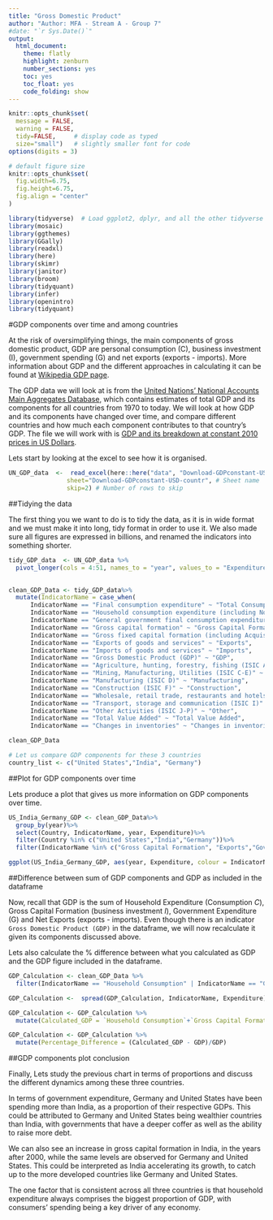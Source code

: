 ```yaml
---
title: "Gross Domestic Product"
author: "Author: MFA - Stream A - Group 7"
#date: "`r Sys.Date()`"
output:
  html_document:
    theme: flatly
    highlight: zenburn
    number_sections: yes
    toc: yes
    toc_float: yes
    code_folding: show
---
```


```r
knitr::opts_chunk$set(
  message = FALSE, 
  warning = FALSE, 
  tidy=FALSE,     # display code as typed
  size="small")   # slightly smaller font for code
options(digits = 3)

# default figure size
knitr::opts_chunk$set(
  fig.width=6.75, 
  fig.height=6.75,
  fig.align = "center"
)
```

```r
library(tidyverse)  # Load ggplot2, dplyr, and all the other tidyverse packages
library(mosaic)
library(ggthemes)
library(GGally)
library(readxl)
library(here)
library(skimr)
library(janitor)
library(broom)
library(tidyquant)
library(infer)
library(openintro)
library(tidyquant)
```

#GDP components over time and among countries

At the risk of oversimplifying things, the main components of gross domestic product, GDP are personal consumption (C), business investment (I), government spending (G) and net exports (exports - imports). More information about GDP and the different approaches in calculating it can be found at [Wikipedia GDP page](https://en.wikipedia.org/wiki/Gross_domestic_product).

The GDP data we will look at is from the [United Nations' National Accounts Main Aggregates Database](https://unstats.un.org/unsd/snaama/Downloads), which contains estimates of total GDP and its components for all countries from 1970 to today. We will look at how GDP and its components have changed over time, and compare different countries and how much each component contributes to that country's GDP. The file we will work with is [GDP and its breakdown at constant 2010 prices in US Dollars](http://unstats.un.org/unsd/amaapi/api/file/6).

Lets start by looking at the excel to see how it is organised.

```r
UN_GDP_data  <-  read_excel(here::here("data", "Download-GDPconstant-USD-countries.xls"), # Excel filename
                sheet="Download-GDPconstant-USD-countr", # Sheet name
                skip=2) # Number of rows to skip
```

##Tidying the data

The first thing you we want to do is to tidy the data, as it is in wide format and we must make it into long, tidy format in order to use it. We also made sure all figures are expressed in billions, and renamed the indicators into something shorter.

```r

tidy_GDP_data  <- UN_GDP_data %>%
  pivot_longer(cols = 4:51, names_to = "year", values_to = "Expenditure") %>%mutate(Expenditure = Expenditure/(10^9))
  

clean_GDP_Data <- tidy_GDP_data%>%
  mutate(IndicatorName = case_when(
      IndicatorName == "Final consumption expenditure" ~ "Total Consumption", 
      IndicatorName == "Household consumption expenditure (including Non-profit institutions serving households)" ~ "Household Consumption", 
      IndicatorName == "General government final consumption expenditure" ~ "Gov Consumption", 
      IndicatorName == "Gross capital formation" ~ "Gross Capital Formation",   
      IndicatorName == "Gross fixed capital formation (including Acquisitions less disposals of valuables)" ~ "Gross Capital", 
      IndicatorName == "Exports of goods and services" ~ "Exports", 
      IndicatorName == "Imports of goods and services" ~ "Imports", 
      IndicatorName == "Gross Domestic Product (GDP)" ~ "GDP", 
      IndicatorName == "Agriculture, hunting, forestry, fishing (ISIC A-B)" ~ "Ag/Hunt/Forest/Fish", 
      IndicatorName == "Mining, Manufacturing, Utilities (ISIC C-E)" ~ "Min/Manu/Utility",
      IndicatorName == "Manufacturing (ISIC D)" ~ "Manufacturing",
      IndicatorName == "Construction (ISIC F)" ~ "Construction",
      IndicatorName == "Wholesale, retail trade, restaurants and hotels (ISIC G-H)" ~ "Wholesale/Retail/Hospitality",
      IndicatorName == "Transport, storage and communication (ISIC I)" ~ "Transport/Comm/Storage",
      IndicatorName == "Other Activities (ISIC J-P)" ~ "Other",
      IndicatorName == "Total Value Added" ~ "Total Value Added",
      IndicatorName == "Changes in inventories" ~ "Changes in inventories"))

clean_GDP_Data

# Let us compare GDP components for these 3 countries
country_list <- c("United States","India", "Germany")

```

##Plot for GDP components over time

Lets produce a plot that gives us more information on GDP components over time.

```r
US_India_Germany_GDP <- clean_GDP_Data%>%
  group_by(year)%>%
  select(Country, IndicatorName, year, Expenditure)%>%
  filter(Country %in% c("United States","India","Germany"))%>%
  filter(IndicatorName %in% c("Gross Capital Formation", "Exports","Gov Consumption", "Household Consumption", "Imports" ))

ggplot(US_India_Germany_GDP, aes(year, Expenditure, colour = IndicatorName, group = IndicatorName)) + geom_line() + labs (title = "GDP components over time", subtitle = "In constant 2010 USD", y = "Billions US$", x = "") + theme_bw(base_size = 10) + scale_x_discrete(breaks = c(1970, 1980, 1990, 2000, 2010)) + facet_wrap(~Country) + guides(color=guide_legend("Components of GDP")) + theme(axis.text.x = element_text(size = 6))
```

##Difference between sum of GDP components and GDP as included in the dataframe

Now, recall that GDP is the sum of Household Expenditure (Consumption *C*), Gross Capital Formation (business investment *I*), Government Expenditure (G) and Net Exports (exports - imports). Even though there is an indicator `Gross Domestic Product (GDP)` in the dataframe, we will now recalculate it given its components discussed above.

Lets also calculate the % difference between what you calculated as GDP and the GDP figure included in the dataframe.

```r
GDP_Calculation <- clean_GDP_Data %>%
  filter(IndicatorName == "Household Consumption" | IndicatorName == "Gross Capital Formation" | IndicatorName == "Gov Consumption" | IndicatorName == "Exports" | IndicatorName == "Imports" | IndicatorName == "GDP")

GDP_Calculation <-  spread(GDP_Calculation, IndicatorName, Expenditure)

GDP_Calculation <- GDP_Calculation %>%
  mutate(Calculated_GDP = `Household Consumption`+`Gross Capital Formation`+`Gov Consumption`+Exports-Imports)

GDP_Calculation <- GDP_Calculation %>%
  mutate(Percentage_Difference = (Calculated_GDP - GDP)/GDP)
```

##GDP components plot conclusion

Finally, Lets study the previous chart in terms of proportions and discuss the different dynamics among these three countries. 

In terms of government expenditure, Germany and United States have been spending more than India, as a proportion of their respective GDPs. This could be attributed to Germany and United States being wealthier countries than India, with governments that have a deeper coffer as well as the ability to raise more debt.

We can also see an increase in gross capital formation in India, in the years after 2000, while the same levels are observed for Germany and United States. This could be interpreted as India accelerating its growth, to catch up to the more developed countries like Germany and United States.

The one factor that is consistent across all three countries is that household expenditure always comprises the biggest proportion of GDP, with consumers' spending being a key driver of any economy.